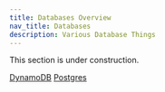 ```yaml
---
title: Databases Overview
nav_title: Databases
description: Various Database Things
---
```


<Note type="warning" fill>
  This section is under construction.
</Note>

[DynamoDB](/wiki/databases/dynamo/overview)
[Postgres](/wiki/databases/postgres/overview)

